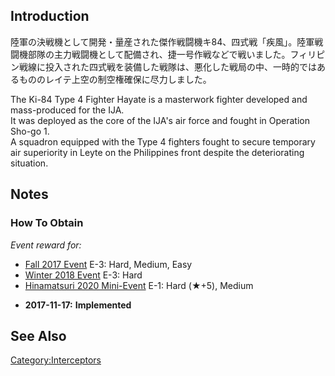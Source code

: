 {{EquipmentInfo|218}}

==Introduction==
陸軍の決戦機として開発・量産された傑作戦闘機キ84、四式戦「疾風」。陸軍戦闘機部隊の主力戦闘機として配備され、捷一号作戦などで戦いました。フィリピン戦線に投入された四式戦を装備した戦隊は、悪化した戦局の中、一時的ではあるもののレイテ上空の制空権確保に尽力しました。

The Ki-84 Type 4 Fighter Hayate is a masterwork fighter developed and mass-produced for the IJA.<br>
It was deployed as the core of the IJA's air force and fought in Operation Sho-go 1.<br>
A squadron equipped with the Type 4 fighters fought to secure temporary air superiority in Leyte on the Philippines front despite the deteriorating situation.

==Notes==
<div class="mw-collapsible"><h3>How To Obtain</h3>
<div class="mw-collapsible-content">
''Event reward for:''
* [[Fall 2017 Event]] E-3: Hard, Medium, Easy
* [[Winter 2018 Event]] E-3: Hard
* [[Hinamatsuri 2020 Mini-Event]] E-1: Hard (★+5), Medium

</div></div>


<div class="mw-collapsible><h3>Updates History</h3>
<div class="mw-collapsible-content>
* '''2017-11-17:''' '''Implemented'''
</div></div>

==See Also==
{{Equipmentlist}}
[[Category:Interceptors]]